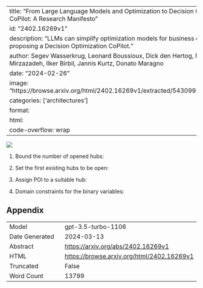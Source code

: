 
---
title: "From Large Language Models and Optimization to Decision Optimization CoPilot: A Research Manifesto"
id: "2402.16269v1"
description: "LLMs can simplify optimization models for business decisions, proposing a Decision Optimization CoPilot."
author: Segev Wasserkrug, Leonard Boussioux, Dick den Hertog, Farzaneh Mirzazadeh, Ilker Birbil, Jannis Kurtz, Donato Maragno
date: "2024-02-26"
image: "https://browse.arxiv.org/html/2402.16269v1/extracted/5430993/GPTContext.png"
categories: ['architectures']
format:
  html:
    code-overflow: wrap
---

![](https://browse.arxiv.org/html/2402.16269v1/extracted/5430993/GPTContext.png)

1. Bound the number of opened hubs:

2. Set the first existing hubs to be open:

3. Assign POI to a suitable hub:

4. Domain constraints for the binary variables:

## Appendix

|          |          |
|----------|----------|
| Model     | gpt-3.5-turbo-1106       |
| Date Generated     | 2024-03-13       |
| Abstract | [https://arxiv.org/abs/2402.16269v1](https://arxiv.org/abs/2402.16269v1)        |
| HTML     | [https://browse.arxiv.org/html/2402.16269v1](https://browse.arxiv.org/html/2402.16269v1)       |
| Truncated       | False       |
| Word Count       | 13799       |